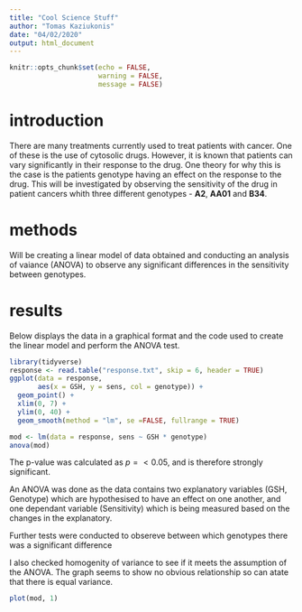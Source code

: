 ```yaml
---
title: "Cool Science Stuff"
author: "Tomas Kaziukonis"
date: "04/02/2020"
output: html_document
---
```


```r
knitr::opts_chunk$set(echo = FALSE,
                      warning = FALSE,
                      message = FALSE)
```

# introduction

There are many treatments currently used to treat patients with cancer. One of these is the use of cytosolic drugs. However, it is known that patients can vary significantly in their response to the drug. One theory for why this is the case is the patients genotype having an effect on the response to the drug. This will be investigated by observing the sensitivity of the drug in patient cancers whith three different genotypes - **A2**, **AA01** and **B34**.

# methods

Will be creating a linear model of data obtained and conducting an analysis of vaiance (ANOVA) to observe any significant differences in the sensitivity between genotypes.

# results

Below displays the data in a graphical format and the code used to create the linear model and perform the ANOVA test. 

```r
library(tidyverse)
response <- read.table("response.txt", skip = 6, header = TRUE)
ggplot(data = response,
       aes(x = GSH, y = sens, col = genotype)) +
  geom_point() +
  xlim(0, 7) +
  ylim(0, 40) +
  geom_smooth(method = "lm", se =FALSE, fullrange = TRUE)

mod <- lm(data = response, sens ~ GSH * genotype)
anova(mod)
```

The p-value was calculated as $p = <0.05$, and is therefore strongly significant.

An ANOVA was done as the data contains two explanatory variables (GSH, Genotype) which are hypothesised to have an effect on one another, and one dependant variable (Sensitivity) which is being measured based on the changes in the explanatory. 

Further tests were conducted to obsereve between which genotypes there was a significant difference

I also checked homogenity of variance to see if it meets the assumption of the ANOVA. The graph seems to show no obvious relationship so can atate that there is equal variance. 

```r
plot(mod, 1)
```
